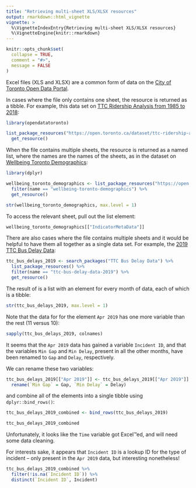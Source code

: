 ```yaml
---
title: "Retrieving multi-sheet XLS/XLSX resources"
output: rmarkdown::html_vignette
vignette: >
  %\VignetteIndexEntry{Retrieving multi-sheet XLS/XLSX resources}
  %\VignetteEngine{knitr::rmarkdown}
---
```


```r
knitr::opts_chunk$set(
  collapse = TRUE,
  comment = "#>",
  message = FALSE
)
```

Excel files (XLS and XLSX) are a common form of data on the [City of Toronto Open Data Portal](https://open.toronto.ca).

In cases where the file only contains one sheet, the resource is returned as a tibble. For example, this data set on [TTC Ridership Analysis from 1985 to 2018](https://open.toronto.ca/dataset/ttc-ridership-analysis/):

```r
library(opendatatoronto)

list_package_resources("https://open.toronto.ca/dataset/ttc-ridership-analysis/") %>%
  get_resource()
```

When the file contains multiple sheets, the resource is returned as a named list, where the names are the names of the sheets, as in the dataset on [Wellbeing Toronto Demographics](https://open.toronto.ca/dataset/wellbeing-toronto-demographics/):

```r
library(dplyr)

wellbeing_toronto_demographics <- list_package_resources("https://open.toronto.ca/dataset/wellbeing-toronto-demographics/") %>%
  filter(name == "wellbeing-toronto-demographics") %>%
  get_resource()

str(wellbeing_toronto_demographics, max.level = 1)
```

To access the relevant sheet, pull out the list element:

```r
wellbeing_toronto_demographics[["IndicatorMetaData"]]
```

There are also cases where the file contains multiple sheets and it would be helpful to have them all together as a single data set. For example, the [2019 TTC Bus Delay Data](https://open.toronto.ca/dataset/ttc-bus-delay-data/):

```r
ttc_bus_delays_2019 <- search_packages("TTC Bus Delay Data") %>%
  list_package_resources() %>%
  filter(name == "ttc-bus-delay-data-2019") %>%
  get_resource()
```

The result of is a list with an element for every month of data, each of which is a tibble:

```r
str(ttc_bus_delays_2019, max.level = 1)
```

Note that the data for for the element `Apr 2019` has one more variable than the rest (11 versus 10):

```r
sapply(ttc_bus_delays_2019, colnames)
```

It seems that the `Apr 2019` data has gained a variable `Incident ID`, and that the variables `Min Gap` and `Min Delay`, present in all the other months, have been renamed to `Gap` and `Delay`, respectively.

We can rename these two variables:

```r
ttc_bus_delays_2019[["Apr 2019"]] <- ttc_bus_delays_2019[["Apr 2019"]] %>%
  rename(`Min Gap` = Gap, `Min Delay` = Delay)
```

and combine all of the elements into a single tibble using `dplyr::bind_rows()`:

```r
ttc_bus_delays_2019_combined <- bind_rows(ttc_bus_delays_2019)

ttc_bus_delays_2019_combined
```

Unfortunately, it looks like the `Time` variable got Excel™ed, and will need some data cleaning.

For interests sake, it appears that `Incident ID` is a lookup ID for the type of incident -- only present in the `Apr 2019` data, but interesting nonetheless!

```r
ttc_bus_delays_2019_combined %>%
  filter(!is.na(`Incident ID`)) %>%
  distinct(`Incident ID`, Incident)
```
